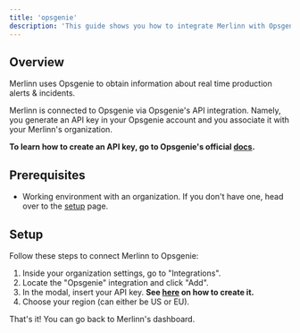 ```yaml
---
title: 'opsgenie'
description: 'This guide shows you how to integrate Merlinn with Opsgenie.'
---
```


## Overview

Merlinn uses Opsgenie to obtain information about real time production alerts & incidents.

Merlinn is connected to Opsgenie via Opsgenie's API integration. Namely, you generate an API key
in your Opsgenie account and you associate it with your Merlinn's organization.

**To learn how to create an API key, go to Opsgenie's official [docs](https://support.atlassian.com/opsgenie/docs/create-a-default-api-integration/).**

## Prerequisites

- Working environment with an organization. If you don't have one, head over to the [setup](../02-Getting%20started/01-Setup%20Merlinn.md) page.

## Setup

Follow these steps to connect Merlinn to Opsgenie:

1. Inside your organization settings, go to "Integrations".
2. Locate the "Opsgenie" integration and click "Add".
3. In the modal, insert your API key. **See [here](https://support.atlassian.com/opsgenie/docs/create-a-default-api-integration/) on how to create it.**
4. Choose your region (can either be US or EU).

That's it! You can go back to Merlinn's dashboard.